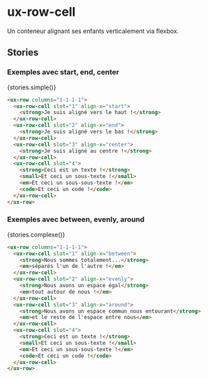 
# ux-row-cell

<Meta title="Components|Structures/RowCell" />

Un conteneur alignant ses enfants verticalement via flexbox.

## Stories

### Exemples avec start, end, center

<Preview withSource="none">
  <Story name="simple" height="60px">
    {stories.simple()}
  </Story>
</Preview>

```html
<ux-row columns="1-1-1-1">
  <ux-row-cell slot="1" align-x="start">
    <strong>Je suis aligné vers le haut !</strong>
  </ux-row-cell>
  <ux-row-cell slot="2" align-x="end">
    <strong>Je suis aligné vers le bas !</strong>
  </ux-row-cell>
  <ux-row-cell slot="3" align-x="center">
    <strong>Je suis aligné au centre !</strong>
  </ux-row-cell>
  <ux-row-cell slot="4">
    <strong>Ceci est un texte !</strong>
    <small>Et ceci un sous-texte !</small>
    <em>Et ceci un sous-sous-texte !</em>
    <code>Et ceci un code !</code>
  </ux-row-cell>
</ux-row>
```

### Exemples avec between, evenly, around

<Preview withSource="none">
  <Story name="complexe" height="60px">
    {stories.complexe()}
  </Story>
</Preview>

```html
<ux-row columns="1-1-1-1">
  <ux-row-cell slot="1" align-x="between">
    <strong>Nous sommes totalement...</strong>
    <em>séparés l'un de l'autre !</em>
  </ux-row-cell>
  <ux-row-cell slot="2" align-x="evenly">
    <strong>Nous avons un espace égal</strong>
    <em>tout autour de nous !</em>
  </ux-row-cell>
  <ux-row-cell slot="3" align-x="around">
    <strong>Nous avons un espace commun nous entourant</strong>
    <em>et le reste de l'espace entre nous</em>
  </ux-row-cell>
  <ux-row-cell slot="4">
    <strong>Ceci est un texte !</strong>
    <small>Et ceci un sous-texte !</small>
    <em>Et ceci un sous-sous-texte !</em>
    <code>Et ceci un code !</code>
  </ux-row-cell>
</ux-row>
```
